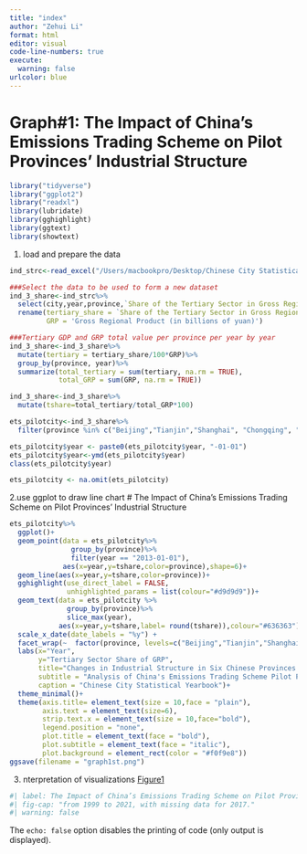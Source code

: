 ```yaml
---
title: "index"
author: "Zehui Li"
format: html
editor: visual
code-line-numbers: true
execute: 
  warning: false
urlcolor: blue
---
```


# Graph#1: The Impact of China’s Emissions Trading Scheme on Pilot Provinces' Industrial Structure

```r
library("tidyverse")
library("ggplot2")
library("readxl")
library(lubridate)
library(gghighlight)
library(ggtext)
library(showtext)

```

1. load and prepare the data

```r
ind_strc<-read_excel("/Users/macbookpro/Desktop/Chinese City Statistical Yearbook(partial).xlsx")

###Select the data to be used to form a new dataset
ind_3_share<-ind_strc%>%
  select(city,year,province,`Share of the Tertiary Sector in Gross Regional Product`,'Gross Regional Product (in billions of yuan)')%>%
  rename(tertiary_share = `Share of the Tertiary Sector in Gross Regional Product`,
         GRP = 'Gross Regional Product (in billions of yuan)')

###Tertiary GDP and GRP total value per province per year by year
ind_3_share<-ind_3_share%>%
  mutate(tertiary = tertiary_share/100*GRP)%>%
  group_by(province, year)%>%
  summarize(total_tertiary = sum(tertiary, na.rm = TRUE),
            total_GRP = sum(GRP, na.rm = TRUE))

ind_3_share<-ind_3_share%>%
  mutate(tshare=total_tertiary/total_GRP*100)

ets_pilotcity<-ind_3_share%>%
  filter(province %in% c("Beijing","Tianjin","Shanghai", "Chongqing", "Hubei", "Guangdong"))

ets_pilotcity$year <- paste0(ets_pilotcity$year, "-01-01")
ets_pilotcity$year<-ymd(ets_pilotcity$year)
class(ets_pilotcity$year)

ets_pilotcity <- na.omit(ets_pilotcity)

```
2.use ggplot to draw line chart
# The Impact of China’s Emissions Trading Scheme on Pilot Provinces' Industrial Structure
```r
ets_pilotcity%>%
  ggplot()+
  geom_point(data = ets_pilotcity%>%
               group_by(province)%>%
               filter(year == "2013-01-01"),
             aes(x=year,y=tshare,color=province),shape=6)+
  geom_line(aes(x=year,y=tshare,color=province))+
  gghighlight(use_direct_label = FALSE,
              unhighlighted_params = list(colour="#d9d9d9"))+
  geom_text(data = ets_pilotcity %>%
              group_by(province)%>%
              slice_max(year),
            aes(x=year,y=tshare,label= round(tshare)),colour="#636363")+
  scale_x_date(date_labels = "%y") +
  facet_wrap(~  factor(province, levels=c("Beijing","Tianjin","Shanghai", "Chongqing", "Hubei", "Guangdong"))) +
  labs(x="Year",
       y="Tertiary Sector Share of GRP",
       title="Changes in Industrial Structure in Six Chinese Provinces from 1999 to 2021",
       subtitle = "Analysis of China's Emissions Trading Scheme Pilot Provinces",
       caption = "Chinese City Statistical Yearbook")+
  theme_minimal()+
  theme(axis.title= element_text(size = 10,face = "plain"),
        axis.text = element_text(size=6),
        strip.text.x = element_text(size = 10,face="bold"),
        legend.position = "none",
        plot.title = element_text(face = "bold"),
        plot.subtitle = element_text(face = "italic"),
        plot.background = element_rect(color = "#f0f9e8"))
ggsave(filename = "graph1st.png")
```
3. nterpretation of visualizations
[Figure1](/Users/macbookpro/assignment04/graph1st.png)
```r
#| label: The Impact of China’s Emissions Trading Scheme on Pilot Provinces' Industrial Structure
#| fig-cap: "from 1999 to 2021, with missing data for 2017."
#| warning: false

```

The `echo: false` option disables the printing of code (only output is displayed).
